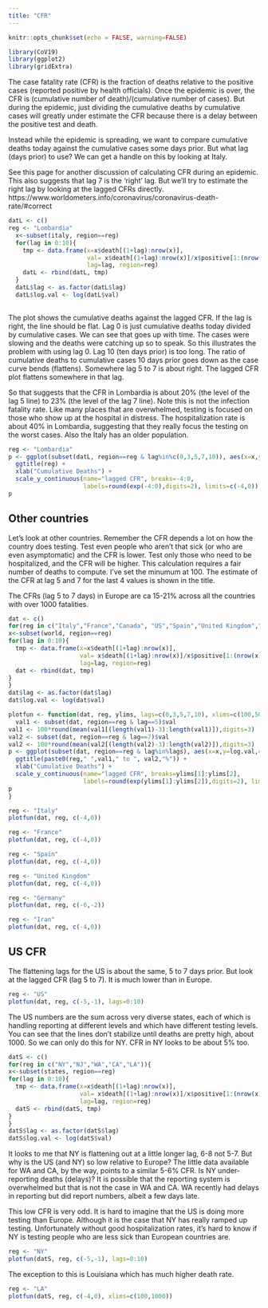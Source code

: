```yaml
---
title: "CFR"
---
```

  
```r
knitr::opts_chunk$set(echo = FALSE, warning=FALSE)
```

```r
library(CoV19)
library(ggplot2)
library(gridExtra)
```

The case fatality rate (CFR) is the fraction of deaths relative to the positive cases (reported positive by health officials). Once the epidemic is over, the CFR is (cumulative number of death)/(cumulative number of cases). But during the epidemic, just dividing the cumulative deaths by cumulative cases will greatly under estimate the CFR because there is a delay between the positive test and death.

Instead while the epidemic is spreading, we want to compare cumulative deaths today against the cumulative cases some days prior. But what lag (days prior) to use? We can get a handle on this by looking at Italy.

See this page for another discussion of calculating CFR during an epidemic. This also suggests that lag 7 is the 'right' lag.  But we'll try to estimate the right lag by looking at the lagged CFRs directly.
https://www.worldometers.info/coronavirus/coronavirus-death-rate/#correct

```r
datL <- c()
reg <- "Lombardia"
  x<-subset(italy, region==reg)
  for(lag in 0:10){
    tmp <- data.frame(x=x$death[(1+lag):nrow(x)],
                      val= x$death[(1+lag):nrow(x)]/x$positive[1:(nrow(x)-lag)],
                      lag=lag, region=reg)
    datL <- rbind(datL, tmp)
  }
  datL$lag <- as.factor(datL$lag)
  datL$log.val <- log(datL$val)
  
```

The plot shows the cumulative deaths against the lagged CFR. If the lag is right, the line should be flat.  Lag 0 is just cumulative deaths today divided by cumulative cases. We can see that goes up with time. The cases were slowing and the deaths were catching up so to speak. So this illustrates the problem with using lag 0. Lag 10 (ten days prior) is too long. The ratio of cumulative deaths to cumulative cases 10 days prior goes down as the case curve bends (flattens). Somewhere lag 5 to 7 is about right. The lagged CFR plot flattens somewhere in that lag.

So that suggests that the CFR in Lombardia is about 20% (the level of the lag 5 line) to 23% (the level of the lag 7 line). Note this is not the infection fatality rate. Like many places that are overwhelmed, testing is focused on those who show up at the hospital in distress. The hospitalization rate is about 40% in Lombardia, suggesting that they really focus the testing on the worst cases. Also the Italy has an older population.

```r
reg <- "Lombardia"
p <- ggplot(subset(datL, region==reg & lag%in%c(0,3,5,7,10)), aes(x=x,y=log.val,color=lag)) + geom_line() + geom_point() +
  ggtitle(reg) +
  xlab("Cumulative Deaths") +
  scale_y_continuous(name="lagged CFR", breaks=-4:0, 
                     labels=round(exp(-4:0),digits=2), limits=c(-4,0))
p
```


## Other countries

Let's look at other countries. Remember the CFR depends a lot on how the country does testing. Test even people who aren't that sick (or who are even asymptomatic) and the CFR is lower. Test only those who need to be hospitalized, and the CFR will be higher. This calculation requires a fair number of deaths to compute. I've set the minumum at 100. The estimate of the CFR at lag 5 and 7 for the last 4 values is shown in the title.

The CFRs (lag 5 to 7 days) in Europe are ca 15-21% across all the countries with over 1000 fatalities.

```r
dat <- c()
for(reg in c("Italy","France","Canada", "US","Spain","United Kingdom","Austria","Germany", "Switzerland", "Greece", "Portugal", "Sweden", "Denmark", "Belgium", "Netherlands", "Iran", "China")){
x<-subset(world, region==reg)
for(lag in 0:10){
  tmp <- data.frame(x=x$death[(1+lag):nrow(x)],
                    val= x$death[(1+lag):nrow(x)]/x$positive[1:(nrow(x)-lag)],
                    lag=lag, region=reg)
  dat <- rbind(dat, tmp)
}
}
dat$lag <- as.factor(dat$lag)
dat$log.val <- log(dat$val)

```

```r
plotfun <- function(dat, reg, ylims, lags=c(0,3,5,7,10), xlims=c(100,5000)){
  val1 <- subset(dat, region==reg & lag==5)$val
val1 <- 100*round(mean(val1[(length(val1)-3):length(val1)]),digits=3)
val2 <- subset(dat, region==reg & lag==7)$val
val2 <- 100*round(mean(val2[(length(val2)-3):length(val2)]),digits=3)
p <- ggplot(subset(dat, region==reg & lag%in%lags), aes(x=x,y=log.val,color=lag)) + geom_line() + geom_point() +
  ggtitle(paste0(reg," ",val1," to ", val2,"%")) +
  xlab("Cumulative Deaths") +
  scale_y_continuous(name="lagged CFR", breaks=ylims[1]:ylims[2], 
                     labels=round(exp(ylims[1]:ylims[2]),digits=2), limits=ylims)
p
}
```

```r
reg <- "Italy"
plotfun(dat, reg, c(-4,0))
```

```r
reg <- "France"
plotfun(dat, reg, c(-4,0))
```
```r
reg <- "Spain"
plotfun(dat, reg, c(-4,0))
```


```r
reg <- "United Kingdom"
plotfun(dat, reg, c(-4,0))
```

```r
reg <- "Germany"
plotfun(dat, reg, c(-6,-2))
```

```r
reg <- "Iran"
plotfun(dat, reg, c(-4,0))
```


## US CFR

The flattening lags for the US is about the same, 5 to 7 days prior. But look at the lagged CFR (lag 5 to 7). It is much lower than in Europe.

```r
reg <- "US"
plotfun(dat, reg, c(-5,-1), lags=0:10)
```



The US numbers are the sum across very diverse states, each of which is handling reporting at different levels and which have different testing levels. You can see that the lines don't stabilize until deaths are pretty high, about 1000. So we can only do this for NY. CFR in NY looks to be about 5% too.

```r
datS <- c()
for(reg in c("NY","NJ","WA","CA","LA")){
x<-subset(states, region==reg)
for(lag in 0:10){
  tmp <- data.frame(x=x$death[(1+lag):nrow(x)],
                    val= x$death[(1+lag):nrow(x)]/x$positive[1:(nrow(x)-lag)],
                    lag=lag, region=reg)
  datS <- rbind(datS, tmp)
}
}
datS$lag <- as.factor(datS$lag)
datS$log.val <- log(datS$val)

```

It looks to me that NY is flattening out at a little longer lag, 6-8 not 5-7.  But why is the US (and NY) so low relative to Europe? The little data available for WA and CA, by the way, points to a similar 5-6% CFR. Is NY under-reporting deaths (delays)? It is possible that the reporting system is overwhelmed but that is not the case in WA and CA. WA recently had delays in reporting but did report numbers, albeit a few days late. 

This low CFR is very odd. It is hard to imagine that the US is doing more testing than Europe. Although it is the case that NY has really ramped up testing. Unfortunately without good hospitalization rates, it's hard to know if NY is testing people who are less sick than European countries are.

```r
reg <- "NY"
plotfun(datS, reg, c(-5,-1), lags=0:10)
```

The exception to this is Louisiana which has much higher death rate.

```r
reg <- "LA"
plotfun(datS, reg, c(-4,0), xlims=c(100,1000))
```
